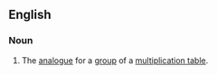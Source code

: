 ==English==
{{wikipedia}}
===Noun===
{{en-noun|head=[[Cayley]] [[table]]}}
# {{context|algebra|lang=en}} The [[analogue]] for a [[group]] of a [[multiplication table]].